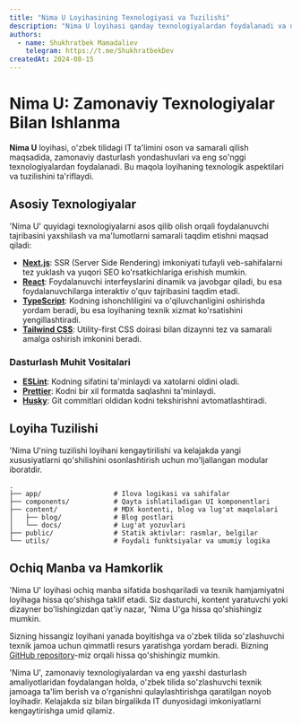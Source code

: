 ```yaml
---
title: "Nima U Loyihasining Texnologiyasi va Tuzilishi"
description: "Nima U loyihasi qanday texnologiyalardan foydalanadi va uning tuzilishi qanday qurilgan."
authors:
  - name: Shukhratbek Mamadaliev
    telegram: https://t.me/ShukhratbekDev
createdAt: 2024-08-15
---
```


# Nima U: Zamonaviy Texnologiyalar Bilan Ishlanma

**Nima U** loyihasi, o'zbek tilidagi IT ta'limini oson va samarali qilish maqsadida, zamonaviy dasturlash yondashuvlari va eng so'nggi texnologiyalardan foydalanadi. Bu maqola loyihaning texnologik aspektilari va tuzilishini ta'riflaydi.

## Asosiy Texnologiyalar

'Nima U' quyidagi texnologiyalarni asos qilib olish orqali foydalanuvchi tajribasini yaxshilash va ma'lumotlarni samarali taqdim etishni maqsad qiladi:

- **[Next.js](https://nextjs.org/)**: SSR (Server Side Rendering) imkoniyati tufayli veb-sahifalarni tez yuklash va yuqori SEO ko'rsatkichlariga erishish mumkin.
- **[React](https://react.dev/)**: Foydalanuvchi interfeyslarini dinamik va javobgar qiladi, bu esa foydalanuvchilarga interaktiv o'quv tajribasini taqdim etadi.
- **[TypeScript](https://www.typescriptlang.org/)**: Kodning ishonchliligini va o'qiluvchanligini oshirishda yordam beradi, bu esa loyihaning texnik xizmat ko'rsatishini yengillashtiradi.
- **[Tailwind CSS](https://tailwindcss.com/)**: Utility-first CSS doirasi bilan dizaynni tez va samarali amalga oshirish imkonini beradi.

### Dasturlash Muhit Vositalari

- **[ESLint](https://eslint.org/)**: Kodning sifatini ta'minlaydi va xatolarni oldini oladi.
- **[Prettier](https://prettier.io/)**: Kodni bir xil formatda saqlashni ta'minlaydi.
- **[Husky](https://typicode.github.io/husky/)**: Git commitlari oldidan kodni tekshirishni avtomatlashtiradi.

## Loyiha Tuzilishi

'Nima U'ning tuzilishi loyihani kengaytirilishi va kelajakda yangi xususiyatlarni qo'shilishini osonlashtirish uchun mo'ljallangan modular iboratdir.

```plaintext
.
├── app/                  # Ilova logikasi va sahifalar
├── components/           # Qayta ishlatiladigan UI komponentlari
├── content/              # MDX kontenti, blog va lug'at maqolalari
│   ├── blog/             # Blog postlari
│   └── docs/             # Lug'at yozuvlari
├── public/               # Statik aktivlar: rasmlar, belgilar
└── utils/                # Foydali funktsiyalar va umumiy logika
```

## Ochiq Manba va Hamkorlik
'Nima U' loyihasi ochiq manba sifatida boshqariladi va texnik hamjamiyatni loyihaga hissa qo'shishga taklif etadi. Siz dasturchi, kontent yaratuvchi yoki dizayner bo'lishingizdan qat'iy nazar, 'Nima U'ga hissa qo'shishingiz mumkin.

<Callout type="success"> Sizning hissangiz loyihani yanada boyitishga va o'zbek tilida so'zlashuvchi texnik jamoa uchun qimmatli resurs yaratishga yordam beradi. Bizning [GitHub repository](https://github.com/Shukhratbek/nimau)-miz orqali hissa qo'shishingiz mumkin. </Callout>

'Nima U', zamonaviy texnologiyalardan va eng yaxshi dasturlash amaliyotlaridan foydalangan holda, o'zbek tilida so'zlashuvchi texnik jamoaga ta'lim berish va o'rganishni qulaylashtirishga qaratilgan noyob loyihadir. Kelajakda siz bilan birgalikda IT dunyosidagi imkoniyatlarni kengaytirishga umid qilamiz.
